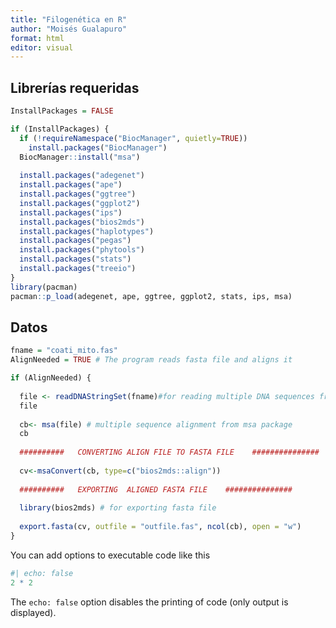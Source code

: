 ```yaml
---
title: "Filogenética en R"
author: "Moisés Gualapuro"
format: html
editor: visual
---
```


## Librerías requeridas

```r
InstallPackages = FALSE

if (InstallPackages) {
  if (!requireNamespace("BiocManager", quietly=TRUE)) 
    install.packages("BiocManager")
  BiocManager::install("msa")
  
  install.packages("adegenet")
  install.packages("ape")
  install.packages("ggtree")
  install.packages("ggplot2")
  install.packages("ips")
  install.packages("bios2mds")
  install.packages("haplotypes")
  install.packages("pegas")
  install.packages("phytools")
  install.packages("stats")
  install.packages("treeio")
}
library(pacman)
pacman::p_load(adegenet, ape, ggtree, ggplot2, stats, ips, msa)

```

## Datos

```r
fname = "coati_mito.fas"
AlignNeeded = TRUE # The program reads fasta file and aligns it

if (AlignNeeded) {
  
  file <- readDNAStringSet(fname)#for reading multiple DNA sequences from msa package
  file
  
  cb<- msa(file) # multiple sequence alignment from msa package   
  cb
  
  ##########   CONVERTING ALIGN FILE TO FASTA FILE    ###############
  
  cv<-msaConvert(cb, type=c("bios2mds::align"))
  
  ##########   EXPORTING  ALIGNED FASTA FILE    ###############           
  
  library(bios2mds) # for exporting fasta file
  
  export.fasta(cv, outfile = "outfile.fas", ncol(cb), open = "w")
}

```

You can add options to executable code like this

```r
#| echo: false
2 * 2
```

The `echo: false` option disables the printing of code (only output is displayed).
